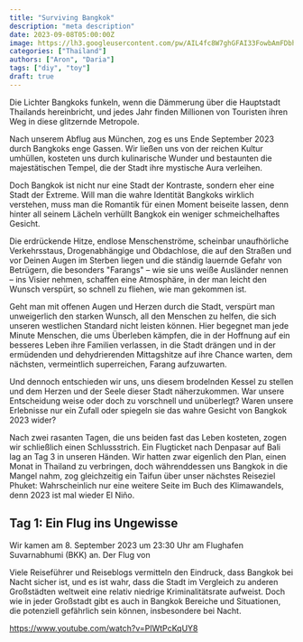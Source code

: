 ```yaml
---
title: "Surviving Bangkok"
description: "meta description"
date: 2023-09-08T05:00:00Z
image: https://lh3.googleusercontent.com/pw/AIL4fc8W7ghGFAI33FowbAmFDbhu4Q28fUXFem2SXnyq3YGLYa0Qjljyrh8U6tHe0byR2QnUFFoIlo2n8Ac_hBAOGCIw2j0R-OkGwi-S_16tQRq6B2ncgOkT0aWhHht6eERRrTMUBU9oe4Svky_GG4urVrBvtXHt0hxGbRxvuX0laS2PEQQQDjhaWXu_297wXMKo-_LSTTC5m7xVY7lbOLymsibNhMxBlpR3e40pOgehHq9okopaSa0ZzqlFSgnwRTmDvHCJUM9y3gALlWMv0NB1oAieFMfyPSsy-5vkFVMlapnivTurrxY4nN0OKcAiVH7yMfyq07izCtgTESed7-cjpHasC5DviDcwk6amWLTZDJeFPyDcTkywMw-BSH6x_VNrLW690tYVmqSyb8o0EtoI053BQEumPc5mO9ywX8wtMGRYTeW15lRFr7wwwORjaF2Js5F86iW2-z-cwRT3m_JFHnsPvK4ombirmc8XrxlVH6l6kmyNE4bqcxWOyj5jbr8zRUq0QTH0cQk2YCCrODQNezgrrgfge7DahUuWoRJ2--2sWh9GGfBuFsVtRay-HSF7NZB9xc2_eD_jP84U6bFLH_btpunxha6uFwyMcW_wseUXFWMZZpArQB8XQEbOiiMSrZM085Q3vi4Zg1u3W0Fq4taOPwMBcUiSd5qZjaJuRrUMDEv4IH_u7IqTSH-mIPLpvimPLNTiXkr5CmYztUtLdgZxSCq2IHAnt2CGji-b-Xc7nzoyj6fw1vwQ6DVcMt-1NuYGWL20X8r3RglPa73prRLkR9l3bnR8z_JiRRizSr1B8qzJ1SQpkY9FN1WHxW97I0XeS264MOyEfYAlQBpDjcsCL5VCOj7bRTMoszdIDEP_Xgz3o8K37vQYXvgEFgwbwDwgNUn2EL18TtCqMwp3T5unSznVfG1sDOxEjAWebZyGnxpCIVR8LAgfTDwrZSn18YHXQJ0eLuZZSLVZx7Y=w341-h614-no?authuser=0
categories: ["Thailand"]
authors: ["Aron", "Daria"]
tags: ["diy", "toy"]
draft: true
---
```


Die Lichter Bangkoks funkeln, wenn die Dämmerung über die Hauptstadt Thailands hereinbricht, 
und jedes Jahr finden Millionen von Touristen ihren Weg in diese glitzernde Metropole. 

Nach unserem Abflug aus München, zog es uns Ende September 2023 durch Bangkoks enge Gassen. 
Wir ließen uns von der reichen Kultur umhüllen, kosteten uns durch kulinarische Wunder 
und bestaunten die majestätischen Tempel, die der Stadt ihre mystische Aura verleihen.

Doch Bangkok ist nicht nur eine Stadt der Kontraste, sondern eher eine Stadt der Extreme.
Will man die wahre Identität Bangkoks wirklich verstehen, muss man die Romantik für einen Moment 
beiseite lassen, denn hinter all seinem Lächeln verhüllt Bangkok ein weniger schmeichelhaftes Gesicht. 

Die erdrückende Hitze, endlose Menschenströme, scheinbar unaufhörliche Verkehrsstaus,
Drogenabhängige und Obdachlose, die auf den Straßen und vor Deinen Augen im Sterben liegen und 
die ständig lauernde Gefahr von Betrügern, die besonders "Farangs" – wie sie uns weiße Ausländer nennen – 
ins Visier nehmen, schaffen eine Atmosphäre, in der man leicht den Wunsch verspürt, 
so schnell zu fliehen, wie man gekommen ist. 

Geht man mit offenen Augen und Herzen durch die 
Stadt, verspürt man unweigerlich den starken Wunsch, all den Menschen zu helfen, 
die sich unseren westlichen Standard nicht leisten können. Hier begegnet man jede Minute Menschen,
die ums Überleben kämpfen, die in der Hoffnung auf ein besseres Leben ihre Familien verlassen, 
in die Stadt drängen und in der ermüdenden und dehydrierenden Mittagshitze auf ihre Chance warten, 
dem nächsten, vermeintlich superreichen, Farang aufzuwarten. 

Und dennoch entschieden wir uns, uns diesem brodelnden Kessel zu stellen und 
dem Herzen und der Seele dieser Stadt näherzukommen. 
War unsere Entscheidung weise oder doch zu vorschnell und unüberlegt? 
Waren unsere Erlebnisse nur ein Zufall oder spiegeln sie das wahre Gesicht von Bangkok 2023 wider?

Nach zwei rasanten Tagen, die uns beiden fast das Leben kosteten, zogen wir schließlich einen Schlussstrich. 
Ein Flugticket nach Denpasar auf Bali lag an Tag 3 in unseren Händen. Wir hatten zwar eigenlich den Plan,
einen Monat in Thailand zu verbringen, doch währenddessen uns Bangkok in die Mangel nahm, 
zog gleichzeitig ein Taifun über unser nächstes Reiseziel Phuket: Wahrscheinlich nur eine weitere Seite im Buch des Klimawandels, 
denn 2023 ist mal wieder El Niño.

## Tag 1: Ein Flug ins Ungewisse

Wir kamen am 8. September 2023 um 23:30 Uhr am Flughafen Suvarnabhumi (BKK) an. Der Flug von

Viele Reiseführer und Reiseblogs vermitteln den Eindruck, dass Bangkok bei Nacht sicher ist, und es ist wahr, dass die Stadt im Vergleich zu anderen Großstädten weltweit eine relativ niedrige Kriminalitätsrate aufweist. Doch wie in jeder Großstadt gibt es auch in Bangkok Bereiche und Situationen, die potenziell gefährlich sein können, insbesondere bei Nacht.



https://www.youtube.com/watch?v=PIWtPcKqUY8
